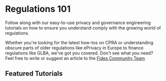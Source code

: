 
# Regulations 101

<Callout emoji="" type="info">
  Follow along with our easy-to-use privacy and governance engineering tutorials on how to ensure you understand comply with the growing world of regulations.
</Callout>

Whether you're looking for the latest how-tos on CPRA or understanding obscure parts of older regulations like ePrivacy in Europe to finance regulations like GLBA, we've got you covered. Don't see what you need? Feel free to write or suggest an article to the [Fides Community Team](mailto:community@ethyca.com)


## Featured Tutorials
<KeyFeatWrap>

  <KeyFeat title="CCPA: What is it and how to comply?" link="./ccpa/overview"  description="The CCPA, or California Consumer Privacy Act, went into effect Jan 2020. This guide explains what the CCPA is and what you need to do to comply."/>
  <KeyFeat title="CPRA: What is it and how to comply?" link="./ccpa/what_is_ccpa#what-is-the-cpra"  description="The CPRA which amended the CCPA in California comes into effect in 2023. This guide explains what the CPRA is, what the changes from CCPA are and what you need to do to comply."/>
  <KeyFeat title="VCDPA: What is it and how to comply?" link="./vcdpa/overview"  description="The VCDPA, or Virginia Consumer Data Protection Act comes into effect in 2023. Learn how it differs from other states and what you need to do to comply."/>
  <KeyFeat title="CTDPA: What is it and how to comply?" link="./ctdpa/overview"   description="The Connecticut Data Privacy Act (CTDPA) goes into effect in 2023. Learn how it differs from other states and what you need to do to comply."/>
  <KeyFeat title="CPA: What is it and how to comply?" link="./cpa/overview"   description="The Colorado Privacy Act (CPA), goes into effect in 2023. Understand the key difference between other privacy regulations and what you need to do to comply."/>
  <KeyFeat title="UCPA: What is it and how to comply?" link="./ucpa/overview"   description="The Utah Privacy Act (UCPA), goes into effect in 2023. Understand the key difference between other privacy regulations and what you need to do to comply."/>
  <KeyFeat title="GPC: What is it and how to comply?" link="./gpc/overview"   description="Understand what the Global Privacy Control, or GPC is, how to detect it, and how to support it for any tech stack."/>
</KeyFeatWrap>